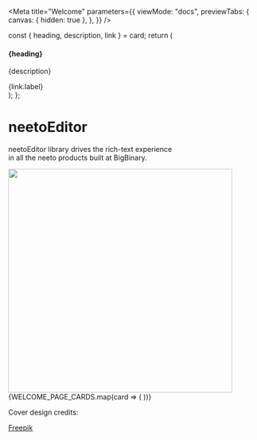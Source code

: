

<Meta
  title="Welcome"
  parameters={{
    viewMode: "docs",
    previewTabs: {
      canvas: { hidden: true },
    },
  }}
/>

  const { heading, description, link } = card;
  return (
    <div className="sbdocs-featured__item">
      <a href={link.url} className="sbdocs-featured__item-abs-link"></a>
      <h4>{heading}</h4>
      <p>{description}</p>
      <span className="sbdocs-featured__item-link">{link.label}</span>
    </div>
  );
};

<style>{`

  .sbdocs .sbdocs-hero-banner{
    display:flex;
    align-items:center;
    gap: 20px;
    margin-bottom: 50px;
  }
  .sbdocs .sbdocs-neeto-editor-title{
    display:flex;
    align-items:baseline;
    gap:10px;
  }
  .sbdocs .sbdocs-neeto-editor-title strong {
    font-size: 200%;
    font-weight: bold;
    user-select:none;
    color:#0048fd;
  }
  .sbdocs-featured{
    display:flex;
    flex-wrap: wrap;
    gap: 20px;
  }
  .sbdocs-featured__item{
    width: calc(33.33% - 20px);
    border-radius: 12px;
    padding: 30px;
    background:rgb(248, 248, 248);
    display:flex;
    flex-direction:column;
    position: relative;
    user-select:none;
    transition:all 0.3s;
  }

  .sbdocs-featured__item:hover{
    transform:scale(1.05);
  }
  .sbdocs-featured__item-abs-link{
    position:absolute;
    left:0;
    top:0;
    width:100%;
    height:100%;
    z-index:1;
  }

  .sbdocs-featured__item h4{
    font-size: 22px !important;
    position: relative;
  }

  .sbdocs-featured__item-link{
    margin-top:auto;
    display: inline-flex;
    color:#0048fd;
  }

`}</style>

<div className="sbdocs-hero-banner">
  <div>
    <h1 className="sbdocs-neeto-editor-title">
      <strong>neetoEditor</strong>
    </h1>
    <p>
      neetoEditor library drives the rich-text experience <br /> in all the
      neeto products built at BigBinary.
    </p>
  </div>
  <div>
    <img src={Welcome} width="450px" />
  </div>
</div>
<div className="sbdocs-featured">
  {WELCOME_PAGE_CARDS.map(card => (
    <Card card={card} />
  ))}
</div>

Cover design credits:

<a href="https://www.freepik.com/vectors/people-computer">Freepik</a>
